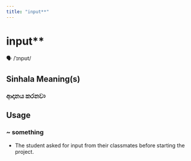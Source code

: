 ```yaml
---
title: "input**"
---
```


# input**

🗣️ /ˈɪnpʊt/

## Sinhala Meaning(s)

### ආදානය කරනවා

## Usage

### ~ something

- The student asked for input from their classmates before starting the project. 

